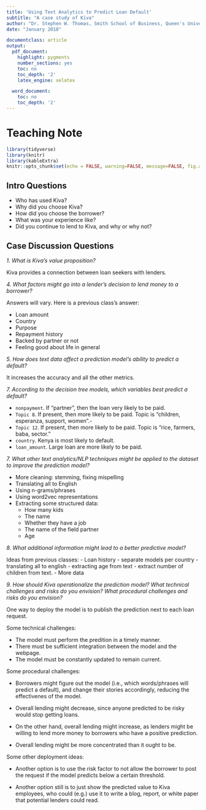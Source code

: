 ```yaml
---
title: 'Using Text Analytics to Predict Loan Default'
subtitle: "A case study of Kiva"
author: "Dr. Stephen W. Thomas, Smith School of Business, Queen's University"
date: "January 2018"

documentclass: article
output:
  pdf_document:
    highlight: pygments
    number_sections: yes
    toc: no
    toc_depth: '2'
    latex_engine: xelatex

  word_document:
    toc: no
    toc_depth: '2'
---
```


# Teaching Note

```r
library(tidyverse)
library(knitr)
library(kableExtra)
knitr::opts_chunk$set(echo = FALSE, warning=FALSE, message=FALSE, fig.align='center')
```

## Intro Questions

- Who has used Kiva? 
- Why did you choose Kiva? 
- How did you choose the borrower? 
- What was your experience like? 
- Did you continue to lend to Kiva, and why or why not?


## Case Discussion Questions

_1. What is Kiva's value proposition?_

Kiva provides a connection between loan seekers with lenders.



_4. What factors might go into a lender's decision to lend money to a borrower?_

Answers will vary. Here is a previous class's answer:

- Loan amount
- Country
- Purpose
- Repayment history
- Backed by partner or not
- Feeling good about life in general


_5. How does text data affect a prediction model's ability to predict a default?_

It increases the accuracy and all the other metrics.


_7. According to the decision tree models, which variables best predict a default?_

- `nonpayment`. If "partner", then the loan very likely to be paid.
- `Topic 8`. If present, then more likely to be paid. Topic is "children, esperanza, support, women".- 
- `Topic 12`. If present, then more likely to be paid. Topic is "rice, farmers, baba, sector."
- `country`. Kenya is most likely to default.
- `loan_amount`. Large loan are more likely to be paid.

_7. What other text analytics/NLP techniques might be applied to the dataset to improve the prediction model?_

- More cleaning: stemming, fixing mispelling
- Translating all to English
- Using n-grams/phrases
- Using word2vec representations
- Extracting some structured data: 
  - How many kids
  - The name
  - Whether they have a job
  - The name of the field partner
  - Age

_8. What additional information might lead to a better predictive model?_

Ideas from previous classes:
- Loan history
- separate models per country
- translating all to english
- extracting age from text
- extract number of children from text.
- More data


_9. How should Kiva operationalize the prediction model? What technical challenges and risks do you envision? What procedural challenges and risks do you envision?_

One way to deploy the model is to publish the prediction next to each loan request.

Some technical challenges:

- The model must perform the predition in a timely manner. 
- There must be sufficient integration between the model and the webpage. 
- The model must be constantly updated to remain current.

Some procedural challenges:

- Borrowers might figure out the model (i.e., which words/phrases will predict a default), and change their stories accordingly, reducing the effectivenes of the model.

- Overall lending might decrease, since anyone predicted to be risky would stop getting loans. 

- On the other hand, overall lending might increase, as lenders might be willing to lend more money to borrowers who have a positive prediction.

- Overall lending might be more concentrated than it ought to be.

Some other deployment ideas:

- Another option is to use the risk factor to not allow the borrower to post the request if the model predicts below a certain threshold. 

- Another option still is to just show the predicted value to Kiva employees, who could (e.g.) use it to write a blog, report, or white paper that potential lenders could read.


